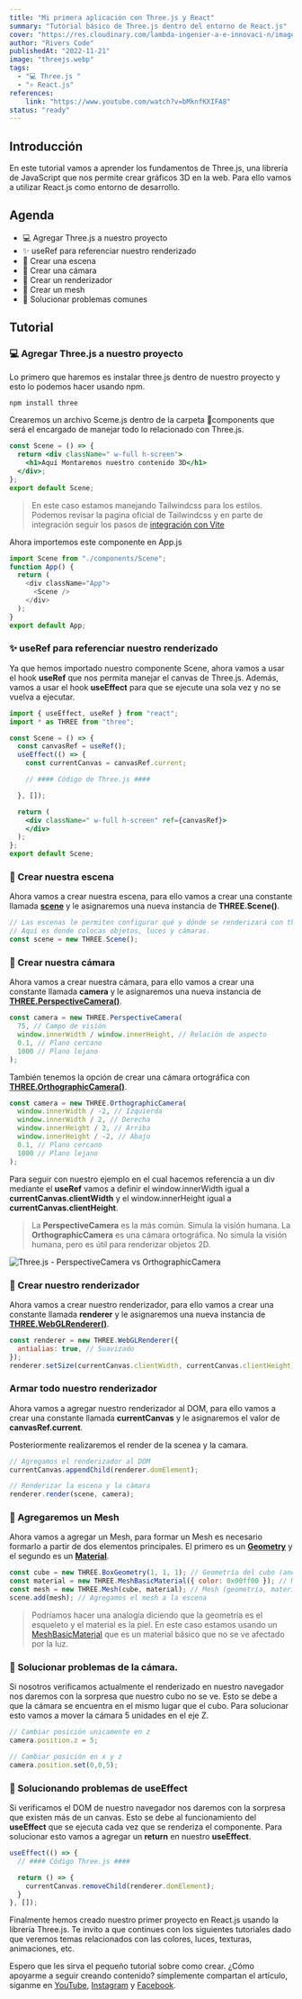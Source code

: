 ```yaml
---
title: "Mi primera aplicación con Three.js y React"
summary: "Tutorial básico de Three.js dentro del entorno de React.js"
cover: "https://res.cloudinary.com/lambda-ingenier-a-e-innovaci-n/image/upload/v1665983632/blog-Riverscode/Asincronismo-portada_dp7jbz.png"
author: "Rivers Code"
publishedAt: "2022-11-21"
image: "threejs.webp"
tags:
  - "💻 Three.js "
  - "⚛ React.js"
references:
    link: "https://www.youtube.com/watch?v=bMknfKXIFA8"
status: "ready"
---
```


## Introducción

En este tutorial vamos a aprender los fundamentos de Three.js, una librería de JavaScript que nos permite crear gráficos 3D en la web. Para ello vamos a utilizar React.js como entorno de desarrollo.

## Agenda

- 💻 Agregar Three.js a nuestro proyecto
- ✨ useRef para referenciar nuestro renderizado
- 🔮 Crear una escena
- 📸 Crear una cámara
- 🎨 Crear un renderizador
- 🎲 Crear un mesh
- 🚫 Solucionar problemas comunes

## Tutorial

### 💻 Agregar Three.js a nuestro proyecto

Lo primero que haremos es instalar three.js dentro de nuestro proyecto y esto lo podemos hacer usando npm.

```bash
npm install three
```

Crearemos un archivo Sceme.js dentro de la carpeta 📁components que será el encargado de manejar todo lo relacionado con Three.js.

```jsx:Sceme.jsx
const Scene = () => {
  return <div className=" w-full h-screen">
    <h1>Aquí Montaremos nuestro contenido 3D</h1>
  </div>;
};
export default Scene;

```

> En este caso estamos manejando Tailwindcss para los estilos. Podemos revisar la pagina oficial de Tailwindcss y en parte de integración seguir los pasos de [integración con Vite](https://tailwindcss.com/docs/guides/vite)

Ahora importemos este componente en App.js

```jsx:App.js
import Scene from "./components/Scene";
function App() {
  return (
    <div className="App">
      <Scene />
    </div>
  );
}
export default App;
```

### ✨ useRef para referenciar nuestro renderizado

Ya que hemos importado nuestro componente Scene, ahora vamos a usar el hook **useRef** que nos permita manejar el canvas de Three.js. Además, vamos a usar el hook **useEffect** para que se ejecute una sola vez y no se vuelva a ejecutar.


```jsx:Sceme.jsx
import { useEffect, useRef } from "react";
import * as THREE from "three";

const Scene = () => {
  const canvasRef = useRef();
  useEffect(() => {
    const currentCanvas = canvasRef.current;

    // #### Código de Three.js ####

  }, []);

  return (
    <div className=" w-full h-screen" ref={canvasRef}>
    </div>
  );
};
export default Scene;
```

### 🔮 Crear nuestra escena

Ahora vamos a crear nuestra escena, para ello vamos a crear una constante llamada **[scene](https://threejs.org/docs/#api/en/scenes/Scene)** y le asignaremos una nueva instancia de **THREE.Scene()**.

```jsx:Sceme.jsx
// Las escenas le permiten configurar qué y dónde se renderizará con three.js.
// Aquí es donde colocas objetos, luces y cámaras.
const scene = new THREE.Scene();

```

### 📸 Crear nuestra cámara

Ahora vamos a crear nuestra cámara, para ello vamos a crear una constante llamada **camera** y le asignaremos una nueva instancia de **[THREE.PerspectiveCamera()](https://threejs.org/docs/#api/en/cameras/PerspectiveCamera)**.

```jsx:Sceme.jsx
const camera = new THREE.PerspectiveCamera(
  75, // Campo de visión
  window.innerWidth / window.innerHeight, // Relación de aspecto
  0.1, // Plano cercano
  1000 // Plano lejano
);

```

También tenemos la opción de crear una cámara ortográfica con **[THREE.OrthographicCamera()](https://threejs.org/docs/?q=camera#api/en/cameras/OrthographicCamera)**.

```jsx:Sceme.jsx
const camera = new THREE.OrthographicCamera(
  window.innerWidth / -2, // Izquierda
  window.innerWidth / 2, // Derecha
  window.innerHeight / 2, // Arriba
  window.innerHeight / -2, // Abajo
  0.1, // Plano cercano
  1000 // Plano lejano
);
```


Para seguir con nuestro ejemplo en el cual hacemos referencia a un div mediante el **useRef** vamos a definir el window.innerWidth igual a **currentCanvas.clientWidth** y el window.innerHeight igual a **currentCanvas.clientHeight**.

> La **PerspectiveCamera** es la más común. Simula la visión humana. La **OrthographicCamera** es una cámara ortográfica. No simula la visión humana, pero es útil para renderizar objetos 2D.

![Three.js - PerspectiveCamera vs OrthographicCamera](https://i.stack.imgur.com/6ZfBu.png)

### 🎨 Crear nuestro renderizador

Ahora vamos a crear nuestro renderizador, para ello vamos a crear una constante llamada **renderer** y le asignaremos una nueva instancia de **[THREE.WebGLRenderer()](https://threejs.org/docs/#api/en/renderers/WebGLRenderer)**.

```jsx:Sceme.jsx
const renderer = new THREE.WebGLRenderer({
  antialias: true, // Suavizado
});
renderer.setSize(currentCanvas.clientWidth, currentCanvas.clientHeight);
```

### Armar todo nuestro renderizador

Ahora vamos a agregar nuestro renderizador al DOM, para ello vamos a crear una constante llamada **currentCanvas** y le asignaremos el valor de **canvasRef.current**.

Posteriormente realizaremos el render de la scenea y la camara.

```jsx:Sceme.jsx
// Agregamos el renderizador al DOM
currentCanvas.appendChild(renderer.domElement);

// Renderizar la escena y la cámara
renderer.render(scene, camera);
```

### 🎲 Agregaremos un Mesh

Ahora vamos a agregar un Mesh, para formar un Mesh es necesario formarlo a partir de dos elementos principales. El primero es un **[Geometry](https://threejs.org/docs/#api/en/core/Geometry)** y el segundo es un **[Material](https://threejs.org/docs/#api/en/materials/Material)**.

```jsx:Sceme.jsx
const cube = new THREE.BoxGeometry(1, 1, 1); // Geometría del cubo (ancho, alto, profundidad)
const material = new THREE.MeshBasicMaterial({ color: 0x00ff00 }); // Material del cubo (color)
const mesh = new THREE.Mesh(cube, material); // Mesh (geometría, material)
scene.add(mesh); // Agregamos el mesh a la escena
```

>Podríamos hacer una analogía diciendo que la geometría es el esqueleto y el material es la piel. En este caso estamos usando un [MeshBasicMaterial](https://threejs.org/docs/?q=MeshBasicMaterial#api/en/materials/MeshBasicMaterial) que es un material básico que no se ve afectado por la luz.

### 🚫 Solucionar problemas de la cámara.

Si nosotros verificamos actualmente el renderizado en nuestro navegador nos daremos con la sorpresa que nuestro cubo no se ve. Esto se debe a que la cámara se encuentra en el mismo lugar que el cubo. Para solucionar esto vamos a mover la cámara 5 unidades en el eje Z.

```jsx:Sceme.jsx
// Cambiar posición unicamente en z
camera.position.z = 5;

// Cambiar posición en x y z
camera.position.set(0,0,5);
```

### 🚫 Solucionando problemas de useEffect

Si verificamos el DOM de nuestro navegador nos daremos con la sorpresa que existen más de un canvas. Esto se debe al funcionamiento del **useEffect** que se ejecuta cada vez que se renderiza el componente. Para solucionar esto vamos a agregar un **return** en nuestro **useEffect**.

```jsx:Sceme.jsx
useEffect(() => {
  // #### Código Three.js ####

  return () => {
    currentCanvas.removeChild(renderer.domElement);
  }
}, []);
```

Finalmente hemos creado nuestro primer proyecto en React.js usando la librería Three.js. Te invito a que continues con los siguientes tutoriales dado que veremos temas relacionados con las colores, luces, texturas, animaciones, etc.


Espero que les sirva el pequeño tutorial sobre como crear. ¿Cómo apoyarme a seguir creando contenido? simplemente compartan el artículo, síganme en [YouTube](https://www.youtube.com/c/RiversCode), [Instagram](https://www.instagram.com/rivers_code/) y [Facebook](https://www.facebook.com/LambdaInnovacion/).